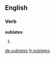 ==English==

===Verb===
'''sublates'''

# {{third-person singular of|sublate}}

[[de:sublates]]
[[fr:sublates]]